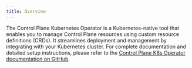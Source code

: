 ```yaml
---
title: Overview
---
```


The Control Plane Kubernetes Operator is a Kubernetes-native tool that enables you to manage Control Plane resources using custom resource definitions (CRDs). It streamlines deployment and management by integrating with your Kubernetes cluster. For complete documentation and detailed setup instructions, please refer to the [Control Plane K8s Operator documentation on GitHub](https://github.com/controlplane-com/k8s-operator).
